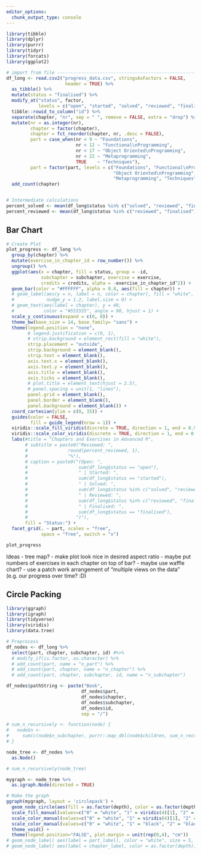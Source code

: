 ```yaml
---
editor_options: 
  chunk_output_type: console
---
```


```r
library(tibble)
library(dplyr)
library(purrr)
library(tidyr)
library(forcats)
library(ggplot2)

# import from file --------------------------------------------------------
df_long <- read.csv2("progress_data.csv", stringsAsFactors = FALSE, 
                      header = TRUE) %>% 
  as_tibble() %>% 
  mutate(status = "finalised") %>% 
  modify_at("status", factor,
            levels = c("open", "started", "solved", "reviewed", "finalised")) %>% 
  tibble::rowid_to_column("id") %>% 
  separate(chapter, "nr", sep = " ", remove = FALSE, extra = "drop") %>% 
  mutate(nr = as.integer(nr), 
         chapter = factor(chapter),
         chapter = fct_reorder(chapter, nr, .desc = FALSE),
         part = case_when(nr < 9 ~ "Foundations",
                          nr < 12 ~ "Functional\nProgramming",
                          nr < 17 ~ "Object Oriented\nProgramming",
                          nr < 22 ~ "Metaprogramming",
                          TRUE    ~ "Techniques"),
         part = factor(part, levels = c("Foundations", "Functional\nProgramming",
                                        "Object Oriented\nProgramming",
                                        "Metaprogramming", "Techniques"))) %>% 
  add_count(chapter)


# Intermediate calculations
percent_solved <- mean(df_long$status %in% c("solved", "reviewed", "finalised"), na.rm = TRUE) * 100
percent_reviewed <- mean(df_long$status %in% c("reviewed", "finalised"), na.rm = TRUE) * 100
```

## Bar Chart
```r
# Create Plot
plot_progress <- df_long %>% 
  group_by(chapter) %>% 
  mutate(exercise_in_chapter_id = row_number()) %>% 
  ungroup() %>% 
  ggplot(aes(x = chapter, fill = status, group = -id,
             subchapter = subchapter, exercise = exercise,
             credits = credits, alpha = -exercise_in_chapter_id^2)) +
  geom_bar(color = "#FFFFFF", alpha = 0.8, aes(fill = chapter)) +
  # geom_label(aes(y = n, label = n, color = chapter), fill = "white", 
  #            nudge_y = 1.2, label.size = 0) +
  # geom_text(aes(label = chapter), y = 40,
  #           color = "#555555", angle = 90, hjust = 1) +
  scale_y_continuous(expand = c(0, 0)) +
  theme_bw(base_size = 14, base_family= "sans") +
  theme(legend.position = "none",
        # legend.justification = c(0, 1),
        # strip.background = element_rect(fill = "white"),
        strip.placement = "outside",
        strip.background = element_blank(),
        strip.text = element_blank(),
        axis.text.x = element_blank(),  
        axis.text.y = element_blank(),
        axis.title = element_blank(),
        axis.ticks = element_blank(),
        # plot.title = element_text(hjust = 2.5),
        # panel.spacing = unit(1, "lines"),
        panel.grid = element_blank(),
        panel.border = element_blank(),
        panel.background = element_blank()) +
  coord_cartesian(ylim = c(0, 35)) +
  guides(color = FALSE,
         fill = guide_legend(nrow = 1)) +
  viridis::scale_fill_viridis(discrete = TRUE, direction = 1, end = 0.95, option = "D") +
  viridis::scale_color_viridis(discrete = TRUE, direction = 1, end = 0.95, option = "D") +
  labs(#title = "Chapters and Exercises in Advanced R",
       # subtitle = paste0("Reviewed: ",
       #               round(percent_reviewed, 1),
       #               "%"),
       # caption = paste0("(Open: ",
       #                   sum(df_long$status == "open"),
       #                   " | Started: ",
       #                   sum(df_long$status == "started"),
       #                   " | Solved: ",
       #                   sum(df_long$status %in% c("solved", "reviewed", "finalised")),
       #                   " | Reviewed: ",
       #                   sum(df_long$status %in% c("reviewed", "finalised")),
       #                   " | Finalised: ",
       #                   sum(df_long$status == "finalised"),
       #                  ")"),
       fill = "Status:") + 
  facet_grid(. ~ part, scales = "free",
             space = "free", switch = "x")

plot_progress
```


Ideas
- tree map?
- make plot look nice in desired aspect ratio
- maybe put numbers of exercises in each chapter on top of bar?
- maybe use waffle chart?
- use a patch work arrangement of "multiple views on the data" (e.g. our progress over time? :D)

## Circle Packing
```r
library(ggraph)
library(igraph)
library(tidyverse)
library(viridis)
library(data.tree)

# Preprocess
df_nodes <- df_long %>% 
  select(part, chapter, subchapter, id) #%>%
  # modify_if(is.factor, as.character) %>% 
  # add_count(part, name = "n_part") %>%
  # add_count(part, chapter, name = "n_chapter") %>%
  # add_count(part, chapter, subchapter, id, name = "n_subchapter")

df_nodes$pathString <- paste("Book", 
                            df_nodes$part, 
                            df_nodes$chapter, 
                            df_nodes$subchapter, 
                            df_nodes$id,
                            sep = "/")

# sum_n_recursively <- function(node) {
#   node$n <- 
#     sum(c(node$n_subchapter, purrr::map_dbl(node$children, sum_n_recursively)), na.rm = TRUE)
# }

node_tree <- df_nodes %>% 
  as.Node()

# sum_n_recursively(node_tree)

mygraph <- node_tree %>% 
  as.igraph.Node(directed = TRUE)

# Make the graph
ggraph(mygraph, layout = 'circlepack') +
  geom_node_circle(aes(fill = as.factor(depth), color = as.factor(depth)), alpha = .9) +  # 
  scale_fill_manual(values=c("0" = "white", "1" = viridis(4)[1], "2" = viridis(4)[2], "3" = viridis(4)[3], "4"=viridis(4)[4])) +
  scale_color_manual(values=c("0" = "white", "1" = viridis(4)[1], "2" = viridis(4)[2], "3" = viridis(4)[3], "4"=viridis(4)[4])) +
  scale_color_manual(values=c("0" = "white", "1" = "black", "2" = "black", "3" = "black", "4"= "black")) +
  theme_void() + 
  theme(legend.position="FALSE", plot.margin = unit(rep(0,4), "cm"))
# geom_node_label( aes(label = part_label), color = "white", size = 5, fill = alpha(c("white"), 0), label.size = 0) +
# geom_node_label( aes(label = chapter_label, color = as.factor(depth)), size = 5, fill = alpha(c("white"), 0), label.size = 0)
```
  
  